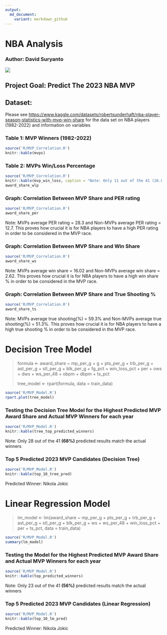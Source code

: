 ```yaml
---
output:
  md_document:
    variant: markdown_github
---
```


# NBA Analysis

### Author: David Suryanto

![](https://1000logos.net/wp-content/uploads/2017/04/Logo-NBA.png)

## Project Goal: Predict The 2023 NBA MVP

## Dataset:

Please see <https://www.kaggle.com/datasets/robertsunderhaft/nba-player-season-statistics-with-mvp-win-share> for the data set on NBA players (1982-2022) and information on variables

### **Table 1: MVP Winners (1982-2022)**

```r
source('R/MVP_Correlation.R')
knitr::kable(mvps)
```

### **Table 2: MVPs Win/Loss Percentage**

```r
source('R/MVP_Correlation.R')
knitr::kable(mvp_win_loss, caption = "Note: Only 11 out of the 41 (26.8%) MVP winners from 1982-2022 have win/loss percentage below 70% and only 3 of them are below 60%.")
award_share_wlp
```

### **Graph: Correlation Between MVP Share and PER rating**

```r
source('R/MVP_Correlation.R')
award_share_per
```

Note: MVPs average PER rating = 28.3 and Non-MVPs average PER rating = 12.7. This proves how crucial it is for NBA players to have a high PER rating in order to be considered in the MVP race.

### **Graph:** Correlation Between MVP Share and Win Share

```r
source('R/MVP_Correlation.R')
award_share_ws
```

Note: MVPs average win share = 16.02 and Non-MVPs average win share = 2.62. This proves how crucial it is for NBA players to have a high win share % in order to be considered in the MVP race.

### **Graph: Correlation Between MVP Share and True Shooting %**

```r
source('R/MVP_Correlation.R')
award_share_ts
```

Note: MVPs average true shooting(%) = 59.3% and Non-MVPs average true shooting(%) = 51.3%. This proves how crucial it is for NBA players to have a high true shooting % in order to be considered in the MVP race.

# **Decision Tree Model**

> formula \<- award_share \~ mp_per_g + g + pts_per_g + trb_per_g + ast_per_g + stl_per_g + blk_per_g + fg_pct + win_loss_pct + per + ows + dws + ws_per_48 + obpm + dbpm + ts_pct
>
> tree_model \<- rpart(formula, data = train_data)

```r
source('R/MVP_Model.R')
rpart.plot(tree_model)
```

### **Testing the Decision Tree Model for the Highest Predicted MVP Award Share and Actual MVP Winners for each year**

```r
source('R/MVP_Model.R')
knitr::kable(tree_top_predicted_winners)
```

Note: Only 28 out of the 41 **(68%)** predicted results match the actual winners

### **Top 5 Predicted 2023 MVP Candidates (Decision Tree)**

```r
source('R/MVP_Model.R')
knitr::kable(top_10_tree_pred)
```

Predicted Winner: Nikola Jokic

# **Linear Regression Model**

> lm_model \<- lm(award_share \~ mp_per_g + pts_per_g + trb_per_g + ast_per_g + stl_per_g + blk_per_g + ws + ws_per_48 + win_loss_pct + per + ts_pct, data = train_data)

```r
source('R/MVP_Model.R')
summary(lm_model)
```

### **Testing the Model for the Highest Predicted MVP Award Share and Actual MVP Winners for each year**

```r
source('R/MVP_Model.R')
knitr::kable(top_predicted_winners)
```

Note: Only 23 out of the 41 **(56%)** predicted results match the actual winners

### **Top 5 Predicted 2023 MVP Candidates (Linear Regression)**

```r
source('R/MVP_Model.R')
knitr::kable(top_10_lm_pred)
```

Predicted Winner: Nikola Jokic

